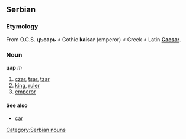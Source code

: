 ==Serbian==
[[Category:Serbian nouns]]
===Etymology===
From O.C.S. '''цъсарь''' < Gothic '''kaisar''' (emperor) < Greek '''{{IPAchar|καῖσαρ}}''' < Latin '''[[Caesar]]'''.
===Noun===
'''цар''' ''m''
#[[czar]], [[tsar]], [[tzar]]
#[[king]], [[ruler]]
#[[emperor]]
====See also====
*[[car]]